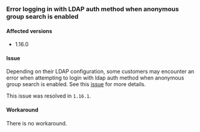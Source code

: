 ### Error logging in with LDAP auth method when anonymous group search is enabled

#### Affected versions

- 1.16.0

#### Issue
Depending on their LDAP configuration, some customers may encounter an error
when attempting to login with ldap auth method when anonymous group search is
enabled. See this [issue](https://github.com/hashicorp/vault/issues/26183) for more details.

This issue was resolved in `1.16.1`.

#### Workaround

There is no workaround.
